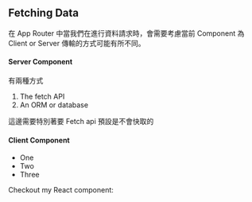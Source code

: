 
## Fetching Data

在 App Router 中當我們在進行資料請求時，會需要考慮當前 Component 為 Client or Server 傳輸的方式可能有所不同。

#### Server Component

有兩種方式

1. The fetch API
2. An ORM or database

這邊需要特別著要 Fetch api 預設是不會快取的

#### Client Component

- One
- Two
- Three

Checkout my React component:

<FetchData />
